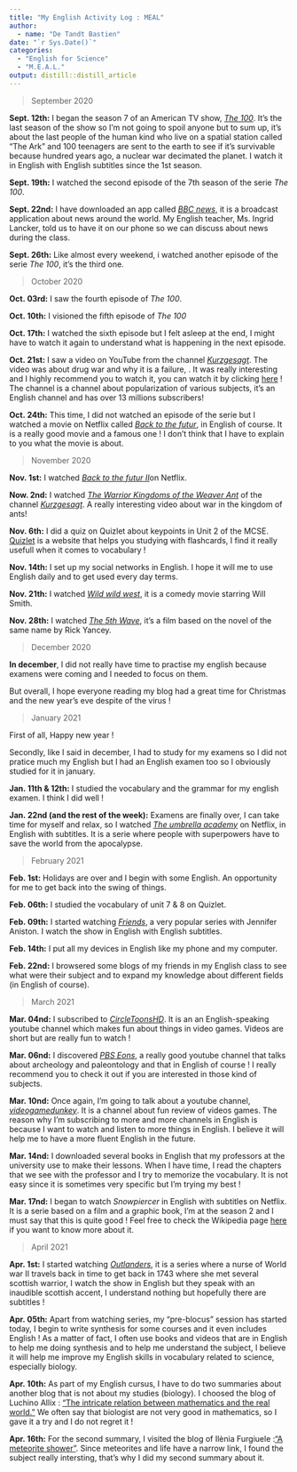 ```yaml
---
title: "My English Activity Log : MEAL"
author:
  - name: "De Tandt Bastien" 
date: "`r Sys.Date()`"
categories:
  - "English for Science"
  - "M.E.A.L."
output: distill::distill_article
---
```


> September 2020

**Sept. 12th:** I began the season 7 of an American TV show, [*The 100*](https://en.wikipedia.org/wiki/The_100_%28TV_series%29). It's the last season of the show so I'm not going to spoil anyone but to sum up, it's about the last people of the human kind who live on a spatial station called "The Ark" and 100 teenagers are sent to the earth to see if it's survivable because hundred years ago, a nuclear war decimated the planet.
I watch it in English with English subtitles since the 1st season. 

**Sept. 19th:** I watched the second episode of the 7th season of the serie *The 100*.

**Sept. 22nd:** I have downloaded an app called [*BBC news*](https://www.bbc.com/news), it is a broadcast application about news around the world. My English teacher, Ms. Ingrid Lancker, told us to have it on our phone so we can discuss about news during the class.

**Sept. 26th:** Like almost every weekend, i watched another episode of the serie *The 100*, it's the third one. 

> October 2020

**Oct. 03rd:** I saw the fourth episode of *The 100*.

**Oct. 10th:** I visioned the fifth episode of *The 100*

**Oct. 17th:** I watched the sixth episode but I felt asleep at the end, I might have to watch it again to understand what is happening in the next episode.

**Oct. 21st:** I saw a video on YouTube from the channel [*Kurzgesagt*](https://www.youtube.com/c/inanutshell/videos). The video was about drug war and why it is a failure, . It was really interesting and I highly recommend you to watch it, you can watch it by clicking [here](https://www.youtube.com/watch?v=wJUXLqNHCaI) ! The channel is a channel about popularization of various subjects, it’s an English channel and has over 13 millions subscribers!

**Oct. 24th:** This time, I did not watched an episode of the serie but I watched a movie on Netflix called [*Back to the futur*](https://en.wikipedia.org/wiki/Back_to_the_Future), in English of course. It is a really good movie and a famous one ! I don't think that I have to explain to you what the movie is about.

> November 2020

**Nov. 1st:** I watched [*Back to the futur II*](https://www.imdb.com/title/tt0096874/)on Netflix.

**Now. 2nd:** I watched [*The Warrior Kingdoms of the Weaver Ant*](https://www.youtube.com/watch?v=B3QTAgHlwEg&t=24s) of the channel [*Kurzgesagt*](https://www.youtube.com/c/inanutshell/videos). A really interesting video about war in the kingdom of ants!

**Nov. 6th:** I did a quiz on Quizlet about keypoints in Unit 2 of the MCSE. [Quizlet](https://quizlet.com/latest) is a website that helps you studying with flashcards, I find it really usefull when it comes to vocabulary !

**Nov. 14th:** I set up my social networks in English. I hope it will me to use English daily and to get used every day terms.

**Nov. 21th:** I watched [*Wild wild west*](https://www.imdb.com/title/tt0120891/), it is a comedy movie starring Will Smith.

**Nov. 28th:** I watched [*The 5th Wave*](https://en.wikipedia.org/wiki/The_5th_Wave_%28film%29), it's a film based on the novel of the same name by Rick Yancey.

> December 2020

**In december**, I did not really have time to practise my english because examens were coming and I needed to focus on them.

But overall, I hope everyone reading my blog had a great time for Christmas and the new year's eve despite of the virus !

> January 2021

First of all, Happy new year ! 

Secondly, like I said in december, I had to study for my examens so I did not pratice much my English but I had an English examen too so I obviously studied for it in january.

**Jan. 11th & 12th:** I studied the vocabulary and the grammar for my english examen. I think I did well !

**Jan. 22nd (and the rest of the week):** Examens are finally over, I can take time for myself and relax, so I watched [*The umbrella academy*](https://en.wikipedia.org/wiki/The_Umbrella_Academy_%28TV_series%29) on Netflix, in English with subtitles. It is a serie where people with superpowers have to save the world from the apocalypse.

> February 2021

**Feb. 1st:** Holidays are over and I begin with some English. An opportunity for me to get back into the swing of things.

**Feb. 06th:** I studied the vocabulary of unit 7 & 8 on Quizlet.

**Feb. 09th:** I started watching [*Friends*](https://en.wikipedia.org/wiki/Friends), a very popular series with Jennifer Aniston. I watch the show in English with English subtitles.

**Feb. 14th:** I put all my devices in English like my phone and my computer.

**Feb. 22nd:** I browsered some blogs of my friends in my English class to see what were their subject and to expand my knowledge about different fields (in English of course).

> March 2021

**Mar. 04nd:** I subscribed to [*CircleToonsHD*](https://www.youtube.com/user/CircleToonsHD/videos). It is an an English-speaking youtube channel which makes fun about things in video games. Videos are short but are really fun to watch !

**Mar. 06nd:** I discovered [*PBS Eons*](https://www.youtube.com/c/eons/videos), a really good youtube channel that talks about archeology and paleontology and that in English of course ! I really recommend you to check it out if you are interested in those kind of subjects.

**Mar. 10nd:** Once again, I'm going to talk about a youtube channel, [*videogamedunkey*](https://www.youtube.com/user/videogamedunkey/featured). It is a channel about fun review of videos games. The reason why I'm subscribing to more and more channels in English is because I want to watch and listen to more things in English. I believe it will help me to have a more fluent English in the future.

**Mar. 14nd:** I downloaded several books in English that my professors at the university use to make their lessons. When I have time, I read the chapters that we see with the professor and I try to memorize the vocabulary. It is not easy since it is sometimes very specific but I'm trying my best !

**Mar. 17nd:** I began to watch *Snowpiercer* in English with subtitles on Netflix. It is a serie based on a film and a graphic book, I'm at the season 2 and I must say that this is quite good ! Feel free to check the Wikipedia page [here](https://en.wikipedia.org/wiki/Snowpiercer_%28TV_series%29) if you want to know more about it.

> April 2021

**Apr. 1st:** I started watching [*Outlanders*](https://en.wikipedia.org/wiki/Outlander_%28TV_series%29), it is a series where a nurse of World war II travels back in time to get back in 1743 where she met several scottish warrior, I watch the show in English but they speak with an inaudible scottish accent, I understand nothing but hopefully there are subtitles !

**Apr. 05th:** Apart from watching series, my "pre-blocus" session has started today, I begin to write synthesis for some courses and it even includes English ! As a matter of fact, I often use books and videos that are in English to help me doing synthesis and to help me understand the subject, I believe it will help me improve my English skills in vocabulary related to science, especially biology.

**Apr. 10th:** As part of my English cursus, I have to do two summaries about another blog that is not about my studies (biology). I choosed the blog of Luchino Allix : ["The intricate relation between mathematics and the real world."](https://luchinoa.wordpress.com/) We often say that biologist are not very good in mathematics, so I gave it a try and I do not regret it !

**Apr. 16th:** For the second summary, I visited the blog of Ilènia Furgiuele  :["A meteorite shower"](https://ileniafurgiuele639848139.wordpress.com/introduction/). Since meteorites and life have a narrow link, I found the subject really intersting, that's why I did my second summary about it.
